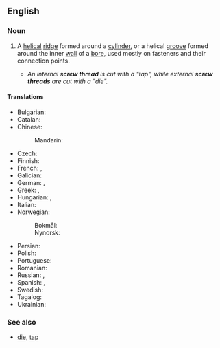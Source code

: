 {{also|screwthread}}

==English==

===Noun===
{{wikipedia}}
{{en-noun}}
# {{lb|en|engineering}} A [[helical]] [[ridge]] formed around a [[cylinder]], or a helical [[groove]] formed around the inner [[wall]] of a [[bore]], used mostly on fasteners and their connection points.
#* ''An internal '''screw thread''' is cut with a "tap", while external '''screw threads''' are cut with a "die".''

====Translations====
{{trans-top|helical ridge or groove}}
* Bulgarian: {{t|bg|резба́|f}}
* Catalan: {{t+|ca|solc|m}}
* Chinese:
*: Mandarin: {{t|zh|螺牙|tr=luóyá}}
* Czech: {{t+|cs|závit|m}}
* Finnish: {{t+|fi|kierre}}
* French: {{t+|fr|filetage|m}}, {{t+|fr|filet|m}}
* Galician: {{t|gl|rosca|f}}
* German: {{t+|de|Gewinde|n}}, {{t|de|Gewindegang|m}}
* Greek: {{t+|el|σπείρωμα|n}}, {{t+|el|πάσο|n}}
* Hungarian: {{t+|hu|menet}}, {{t+|hu|csavarmenet}}
* Italian: {{t+|it|filetto|m}}
* Norwegian:
*: Bokmål: {{t|nb|gjenge|m|n}}
*: Nynorsk: {{t|nn|gjenge|n}}
{{trans-mid}}
* Persian: {{t+|fa|رزوه|tr=rezve|sc=fa-Arab}}
* Polish: {{t+|pl|gwint|m}}
* Portuguese: {{t+|pt|rosca|f}}
* Romanian: {{t+|ro|filet|n}}
* Russian: {{t+|ru|резьба́|f}}, {{t+|ru|наре́зка|f}}
* Spanish: {{t+|es|rosca|f}}, {{t|es|filete|m}}
* Swedish: {{t+|sv|gänga|c}}
* Tagalog: {{t+|tl|roska}}
* Ukrainian: {{t+|uk|різьба́|f}}
{{trans-bottom}}

===See also===
* [[die]], [[tap]]